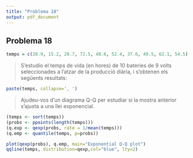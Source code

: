 ```yaml
---
title: "Problema 18"
output: pdf_document
---
```


## Problema 18

```r
temps = c(28.9, 15.2, 28.7, 72.5, 48.6, 52.4, 37.6, 49.5, 62.1, 54.5)
```

> S'estudio el temps de vida (en hores) de 10 bateries de 9 volts seleccionades a l'atzar de la producció diària, i s'obtenen els següents resultats:

```r
paste(temps, collapse=', ')
```

> Ajudeu-vos d'un diagrama Q-Q per estudiar si la mostra anterior s'ajusta a una llei exponencial.

```r
(temps <- sort(temps))
(probs <- ppoints(length(temps)))
(q.exp <- qexp(probs, rate = 1/mean(temps)))
(q.emp <- quantile(temps, p=probs))

plot(qexp(probs), q.emp, main="Exponential Q-Q plot")
qqline(temps, distribution=qexp,col="blue", lty=2)
```

